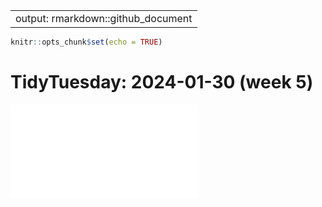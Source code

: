 
---
output: rmarkdown::github_document
---

```r
knitr::opts_chunk$set(echo = TRUE)
```

# TidyTuesday: 2024-01-30 (week 5)

![](figures-tables/fig1.pdf)
